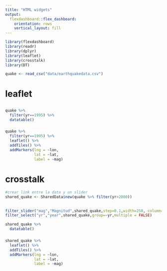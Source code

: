 ```yaml
---
title: "HTML widgets"
output: 
  flexdashboard::flex_dashboard:
    orientation: rows
    vertical_layout: fill
---
```


```r
library(flexdashboard)
library(readr)
library(dplyr)
library(leaflet)
library(crosstalk)
library(DT)
```

```r
quake <- read_csv("data/earthquakedata.csv")
```

# leaflet

##

###

```r
quake %>%
  filter(yr==1995) %>%
  datatable()
```

###

```r
quake %>%
  filter(yr==1995) %>%
  leaflet() %>%
  addTiles() %>%
  addMarkers(lng = ~lon,
             lat = ~lat,
             label = ~mag)
```


# crosstalk

```r
#crear link entre la data y un slider
shared_quake <- SharedData$new(quake %>% filter(yr>2000))

```

##

###

```r
filter_slider("mag","Magnitud",shared_quake,step=0.1,width=250, column=~mag)
filter_select("yr","year",shared_quake,group=~yr,multiple = FALSE)
```

```r
shared_quake %>%
  datatable()
```

###
```r
shared_quake %>%
  leaflet() %>%
  addTiles() %>%
  addMarkers(lng = ~lon,
             lat = ~lat,
             label = ~mag)
```

